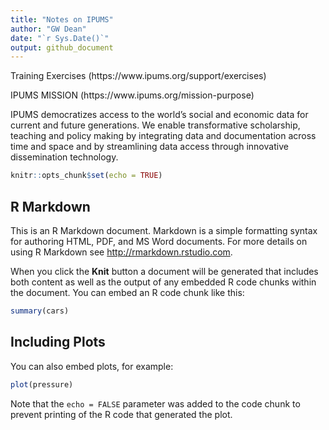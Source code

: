```yaml
---
title: "Notes on IPUMS"
author: "GW Dean"
date: "`r Sys.Date()`"
output: github_document
---
```

Training Exercises (https://www.ipums.org/support/exercises)

IPUMS MISSION (https://www.ipums.org/mission-purpose)

IPUMS democratizes access to the world’s social and economic data for current and future generations. We enable transformative scholarship, teaching and policy making by integrating data and documentation across time and space and by streamlining data access through innovative dissemination technology.



```r
knitr::opts_chunk$set(echo = TRUE)
```

## R Markdown

This is an R Markdown document. Markdown is a simple formatting syntax for authoring HTML, PDF, and MS Word documents. For more details on using R Markdown see <http://rmarkdown.rstudio.com>.

When you click the **Knit** button a document will be generated that includes both content as well as the output of any embedded R code chunks within the document. You can embed an R code chunk like this:

```r
summary(cars)
```

## Including Plots

You can also embed plots, for example:

```r
plot(pressure)
```

Note that the `echo = FALSE` parameter was added to the code chunk to prevent printing of the R code that generated the plot.
